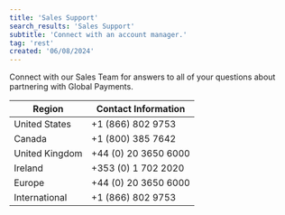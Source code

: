 ```yaml
---
title: 'Sales Support'
search_results: 'Sales Support'
subtitle: 'Connect with an account manager.'
tag: 'rest'
created: '06/08/2024'
---
```

Connect with our Sales Team for answers to all of your questions about partnering with Global Payments.

| Region | Contact Information |
| -------- | -------- |
| United States |  +1 (866) 802 9753 |
| Canada | +1 (800) 385 7642 |
| United Kingdom	| +44 (0) 20 3650 6000 |
| Ireland |	+353 (0) 1 702 2020 |
| Europe	| +44 (0) 20 3650 6000 |
| International | +1 (866) 802 9753 |
